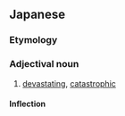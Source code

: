 ==Japanese==
{{ja-kanjitab|かい|めつ|てき|yomi=o}}

===Etymology===
{{suffix|壊滅|的|lang=ja|t1=catastrophe|t2=-like|sort=かいめつてき}}

===Adjectival noun===
{{ja-adj|decl=な|かいめつてき}}

# [[devastating]], [[catastrophic]]

====Inflection====
{{ja-na|かいめつてき}}